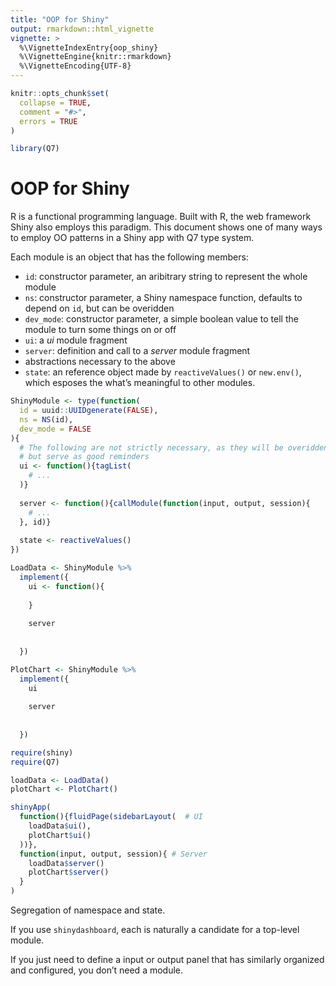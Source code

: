 ```yaml
---
title: "OOP for Shiny"
output: rmarkdown::html_vignette
vignette: >
  %\VignetteIndexEntry{oop_shiny}
  %\VignetteEngine{knitr::rmarkdown}
  %\VignetteEncoding{UTF-8}
---
```


```r
knitr::opts_chunk$set(
  collapse = TRUE,
  comment = "#>", 
  errors = TRUE
)
```

```r
library(Q7)
```

# OOP for Shiny

R is a functional programming language. Built with R, the web framework Shiny also employs this paradigm. 
This document shows one of many ways to employ OO patterns in a Shiny app with Q7 type system. 


Each module is an object that has the following members: 

 - `id`: constructor parameter, an aribitrary string to represent the whole module
 - `ns`: constructor parameter, a Shiny namespace function, defaults to depend on `id`, but can be overidden
 - `dev_mode`: constructor parameter, a simple boolean value to tell the module to turn some things on or off
 - `ui`: a _ui_ module fragment
 - `server`: definition and call to a _server_ module fragment
 - abstractions necessary to the above
 - `state`: an reference object made by `reactiveValues()` or `new.env()`, which esposes the what's meaningful to other modules.


```r
ShinyModule <- type(function(
  id = uuid::UUIDgenerate(FALSE), 
  ns = NS(id), 
  dev_mode = FALSE
){
  # The following are not strictly necessary, as they will be overidden,
  # but serve as good reminders
  ui <- function(){tagList(
    # ...
  )} 
  
  server <- function(){callModule(function(input, output, session){
    # ...
  }, id)}
  
  state <- reactiveValues()
})

LoadData <- ShinyModule %>% 
  implement({
    ui <- function(){
      
    }
    
    server
    
    
  })

PlotChart <- ShinyModule %>% 
  implement({
    ui
    
    server
    
    
  })

```

 
```r
require(shiny)
require(Q7)

loadData <- LoadData()
plotChart <- PlotChart()

shinyApp(
  function(){fluidPage(sidebarLayout(  # UI
    loadData$ui(),
    plotChart$ui()
  ))},
  function(input, output, session){ # Server
    loadData$server()
    plotChart$server()
  }
)
```
 
Segregation of namespace and state. 

If you use `shinydashboard`, each is naturally a candidate for a top-level module. 


If you just need to define a input or output panel that has similarly organized and configured, you don't need a module.


